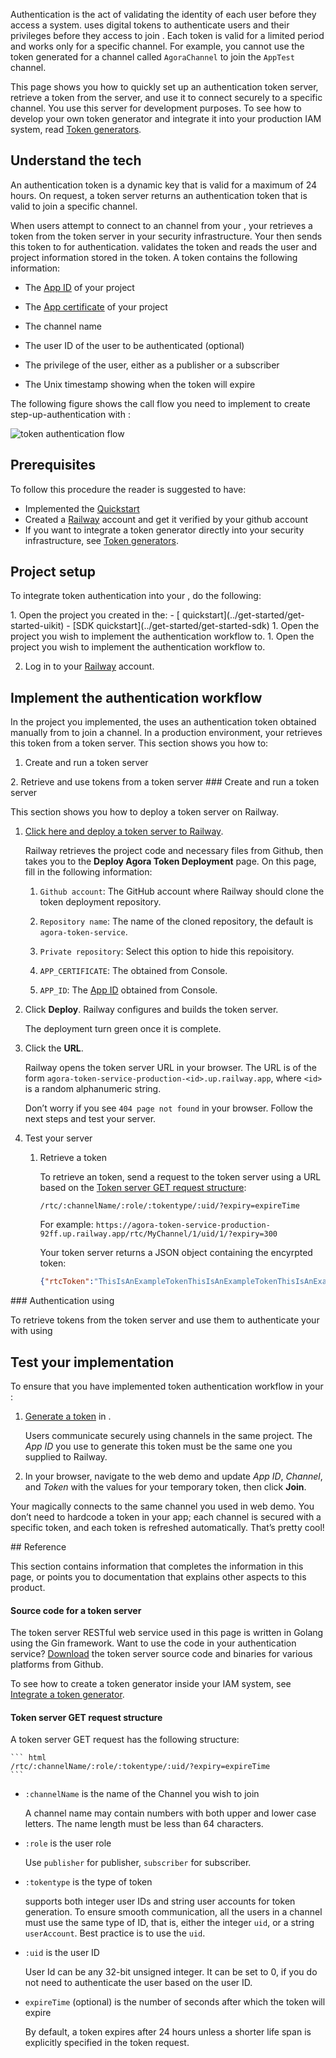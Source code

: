 

Authentication is the act of validating the identity of each user before they access a system. <Vg k="COMPANY" /> uses digital tokens to authenticate users and their privileges before they access <Vg k="AGORA_BACKEND" /> to join <Vpd k="NAME"/>. Each token is valid for a limited period and works only for a specific channel. For example, you cannot use the token generated for a channel called `AgoraChannel` to join the `AppTest` channel.


This page shows you how to quickly set up an authentication token server, retrieve a token from the server, and use it to connect securely to a specific <Vpd k="NAME"/> channel. You use this server for development purposes. To see how to develop your own token generator and integrate it into your production IAM system, read [Token generators](/video-calling/develop/integrate-token-generation).

## Understand the tech

An authentication token is a dynamic key that is valid for a maximum of 24 hours. On request, a token server returns an authentication token that is valid to join a specific channel.

When users attempt to connect to an <Vg k="COMPANY" /> channel from your <Vpl k="CLIENT" />, your <Vpl k="CLIENT" /> retrieves a token from the token server in your security infrastructure. Your <Vpl k="CLIENT" /> then sends this token to <Vg k="AGORA_BACKEND" /> for authentication. <Vg k="AGORA_BACKEND" /> validates the token and reads the user and project information stored in the token. A token contains the following information:


-   The [App ID](../reference/manage-agora-account#get-the-app-id) of your <Vg k="COMPANY" /> project

-   The [App certificate](../reference/manage-agora-account#get-the-app-certificate) of your <Vg k="COMPANY" /> project

-   The channel name

-   The user ID of the user to be authenticated (optional)

-   The privilege of the user, either as a publisher or a subscriber

-   The Unix timestamp showing when the token will expire

The following figure shows the call flow you need to implement to create step-up-authentication with <Vg k="COMPANY" /> <Vpd k="NAME"/>:

![token authentication flow](/images/video-sdk/authentication-logic.png)

<ProductWrapper notAllowed="cloud-recording">
<ProductWrapper notAllowed="on-premise-recording">

## Prerequisites

To follow this procedure the reader is suggested to have:

-  Implemented the [Quickstart](../get-started/get-started-sdk)
-  Created a [Railway](https://railway.app/) account and get it verified by your github account
-  If you want to integrate a token generator directly into your security infrastructure, see [Token generators](/video-calling/develop/integrate-token-generation).

<Prerequisites />

</ProductWrapper>
</ProductWrapper>

## Project setup

To integrate token authentication into your <Vpl k="CLIENT" />, do the following:

<ProductWrapper notAllowed="cloud-recording">
<ProductWrapper notAllowed="on-premise-recording">
1.  Open the project you created in the:
    - [<Vg k="UIK"/> quickstart](../get-started/get-started-uikit)
    -  [SDK quickstart](../get-started/get-started-sdk)
</ProductWrapper>
</ProductWrapper>
<ProductWrapper product="cloud-recording">
1.  Open the project you wish to implement the authentication workflow to.
</ProductWrapper>
<ProductWrapper product="on-premise-recording">
1.  Open the project you wish to implement the authentication workflow to.
</ProductWrapper>

2.  Log in to your [Railway](https://railway.app/) account.

## Implement the authentication workflow

In the <Vg k="GET_STARTED"/> project you implemented, the <Vpl k="CLIENT" /> uses an authentication token obtained manually from <Vg k="CONSOLE" /> to join a channel. In a production environment, your <Vpl k="CLIENT" /> retrieves this token from a token server. This section shows you how to:

1.  Create and run a token server

<ProductWrapper notAllowed="on-premise-recording">
2.  Retrieve and use tokens from a token server
</ProductWrapper>
### Create and run a token server

This section shows you how to deploy a token server on Railway.

1.  [Click here and deploy a token server to Railway](https://railway.app/new/template/NKYzQA?referralCode=waRWUT).

    Railway retrieves the project code and necessary files from Github, then takes you to the **Deploy Agora Token Deployment** page. On this page, fill in the following information:

    1.  `Github account`: The GitHub account where Railway should clone the token deployment repository.

    2.  `Repository name`: The name of the cloned repository, the default is `agora-token-service`.

    3.  `Private repository`: Select this option to hide this repoisitory.

    4.  `APP_CERTIFICATE`: The <Vg k="APP-CERTIFICATE-LINK" /> obtained from <Vg k="COMPANY" /> Console.

    5.  `APP_ID`: The [App ID](../reference/manage-agora-account#get-the-app-id) obtained from <Vg k="COMPANY" /> Console.

2.  Click **Deploy**. Railway configures and builds the token server.

    The deployment turn green once it is complete.

3.  Click the **URL**.

    Railway opens the token server URL in your browser. The URL is of the form `agora-token-service-production-<id>.up.railway.app`, where `<id>` is a random alphanumeric string.

    Don’t worry if you see `404 page not found` in your browser. Follow the next steps and test your server.

4.  Test your server

    1.  Retrieve a token

        To retrieve an <Vg k="VSDK" /> token, send a request to the token server using a URL based on the [Token server GET request structure](#token-server-get-request-structure):

        ```text
        /rtc/:channelName/:role/:tokentype/:uid/?expiry=expireTime
        ```

        For example: `https://agora-token-service-production-92ff.up.railway.app/rtc/MyChannel/1/uid/1/?expiry=300`

        Your token server returns a JSON object containing the encyrpted token:

        ```json
        {"rtcToken":"ThisIsAnExampleTokenThisIsAnExampleTokenThisIsAnExampleTokenThisIsAnExampleTokenThisIsAnExampleToken"}
        ```

<ImplementUIKit />

<ProductWrapper notAllowed="on-premise-recording">
### Authentication using <Vg k="VSDK" />

To retrieve tokens from the token server and use them to authenticate your <Vpl k="CLIENT" /> with <Vg k="AGORA_BACKEND" /> using  <Vg k="VSDK" />

<ProjectImplement />

## Test your implementation

To ensure that you have implemented <Vg k="COMPANY" /> token authentication workflow in your <Vpl k="CLIENT" />:

1.  [Generate a token](../reference/manage-agora-account#generate-a-temporary-token) in <Vg k="CONSOLE" />.

    Users communicate securely using channels in the same project. The *App ID* you use to generate this token must be the same one you supplied to Railway.

2. In your browser, navigate to the <Link target="_blank" to="{{Global.DEMO_BASIC_VIDEO_CALL_URL}}"><Vg k="COMPANY" /> web demo</Link> and update _App ID_, _Channel_, and _Token_ with the values for your temporary token, then click **Join**.

<ProjectTest />

Your <Vpl k="PLATFORM" /> <Vpl k="CLIENT" /> magically connects to the same channel you used in web demo. You don’t need to hardcode a token in your app; each channel is secured with a specific token, and each token is refreshed automatically. That’s pretty cool!

</ProductWrapper>
## Reference

This section contains information that completes the information in this page, or points you to documentation that explains other aspects to this product.

#### Source code for a token server

The token server RESTful web service used in this page is written in Golang using the Gin framework. Want to use the code in your authentication service? [Download](https://github.com/AgoraIO-Community/agora-token-service/releases/tag/v1.1.1) the token server source code and binaries for various platforms from Github.

To see how to create a token generator inside your IAM system, see [Integrate a token generator](../develop/integrate-token-generation).

#### Token server GET request structure

A token server GET request has the following structure:

    ``` html
    /rtc/:channelName/:role/:tokentype/:uid/?expiry=expireTime
    ```

-   `:channelName` is the name of the <Vg k="COMPANY" /> Channel you wish to join

    A channel name may contain numbers with both upper and lower case letters. The name length must be less than 64 characters.

-   `:role` is the user role

    Use `publisher` for publisher, `subscriber` for subscriber.

-   `:tokentype` is the type of token

    <Vg k="AGORA_BACKEND" /> supports both integer user IDs and string user accounts for token generation. To ensure smooth communication, all the users in a channel must use the same type of ID, that is, either the integer `uid`, or a string `userAccount`. Best practice is to use the `uid`.

-   `:uid` is the user ID

    User Id can be any 32-bit unsigned integer. It can be set to 0, if you do not need to authenticate the user based on the user ID.

-   `expireTime` (optional) is the number of seconds after which the token will expire

    By default, a token expires after 24 hours unless a shorter life span is explicitly specified in the token request.

<Reference />